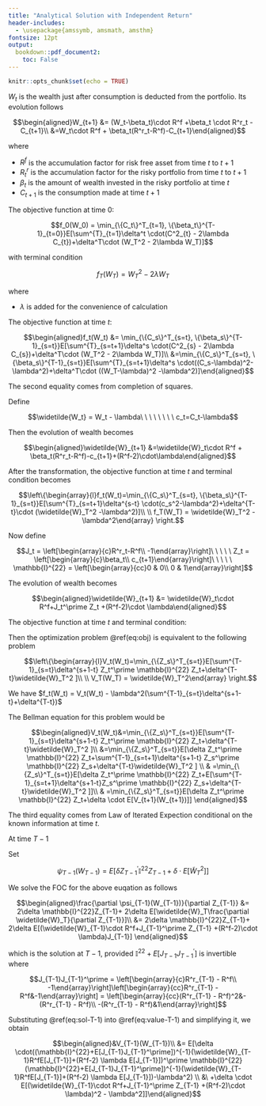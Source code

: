 ```yaml
---
title: "Analytical Solution with Independent Return"
header-includes:
  - \usepackage{amssymb, amsmath, amsthm}
fontsize: 12pt
output: 
  bookdown::pdf_document2:
    toc: False
---
```


```r
knitr::opts_chunk$set(echo = TRUE)
```

$W_t$ is the wealth just after consumption is deducted from the portfolio. Its evolution follows

$$\begin{aligned}W_{t+1} &= (W_t-\beta_t)\cdot R^f +\beta_t \cdot R^r_t - C_{t+1}\\ &=W_t\cdot R^f + \beta_t(R^r_t-R^f)-C_{t+1}\end{aligned}$$

where

* $R^f$ is the accumulation factor for risk free asset from time $t$ to $t+1$
* $R^r_t$ is the accumulation factor for the risky portfolio from time $t$ to $t+1$
* $\beta_t$ is the amount of wealth invested in the risky portfolio at time $t$
* $C_{t+1}$ is the consumption made at time $t+1$

The objective function at time $0$: 

$$f_0(W_0) = \min_{\{C_t\}^T_{t=1}, \{\beta_t\}^{T-1}_{t=0}}E[\sum^{T}_{t=1}\delta^t \cdot(C^2_{t} - 2\lambda C_{t})+\delta^T\cdot (W_T^2 - 2\lambda W_T)]$$

with terminal condition 

$$f_T(W_T) =W_T^2 - 2\lambda W_T$$

where 

* $\lambda$ is added for the convenience of calculation

The objective function at time $t$:

$$\begin{aligned}f_t(W_t) &= \min_{\{C_s\}^T_{s=t}, \{\beta_s\}^{T-1}_{s=t}}E[\sum^{T}_{s=t+1}\delta^s \cdot(C^2_{s} - 2\lambda C_{s})+\delta^T\cdot (W_T^2 - 2\lambda W_T)]\\ &=\min_{\{C_s\}^T_{s=t}, \{\beta_s\}^{T-1}_{s=t}}E[\sum^{T}_{s=t+1}\delta^s \cdot((C_s-\lambda)^2-\lambda^2)+\delta^T\cdot ((W_T-\lambda)^2 -\lambda^2)]\end{aligned}$$

The second equality comes from completion of squares.


<!-- $$\left\{\begin{array}{ccc} Z_t=\left(\begin{array}{c}C_t\\ \beta_t\end{array}\right), & S_t=\left(\begin{array}{c}W_t\\ Y_t\end{array}\right), & J=\left(\begin{array}{c}2\lambda\\ r\end{array}\right) \\ \Roman{1}=\left(\begin{array}{c}C_t\\ \beta_t\end{array}\right), & S_t=\left(\begin{array}{c}W_t\\ Y_t\end{array}\right), & J=\left(\begin{array}{c}2\lambda\\ r\end{array}\right)\end{array}\right.$$ -->

Define

$$\widetilde{W_t} = W_t - \lambda\ \ \ \ \ \ \ \ c_t=C_t-\lambda$$



Then the evolution of wealth becomes

$$\begin{aligned}\widetilde{W}_{t+1} &=\widetilde{W}_t\cdot R^f + \beta_t(R^r_t-R^f)-c_{t+1}+(R^f-2)\cdot\lambda\end{aligned}$$

After the transformation, the objective function at time $t$ and terminal condition becomes 

$$\left\{\begin{array}{l}f_t(W_t)=\min_{\{C_s\}^T_{s=t}, \{\beta_s\}^{T-1}_{s=t}}E[\sum^{T}_{s=t+1}\delta^{s-t} \cdot(c_s^2-\lambda^2)+\delta^{T-t}\cdot (\widetilde{W}_T^2 -\lambda^2)]\\ \\ f_T(W_T) = \widetilde{W}_T^2 - \lambda^2\end{array} \right.$$


Now define

$$J_t = \left[\begin{array}{c}R^r_t-R^f\\ -1\end{array}\right]\ \ \ \ \ Z_t = \left[\begin{array}{c}\beta_t\\ c_{t+1}\end{array}\right]\ \ \ \ \ \mathbb{I}^{22} = \left[\begin{array}{cc}0 & 0\\ 0 & 1\end{array}\right]$$

The evolution of wealth becomes

$$\begin{aligned}\widetilde{W}_{t+1} &= \widetilde{W}_t\cdot R^f+J_t^\prime Z_t +(R^f-2)\cdot \lambda\end{aligned}$$

The objective function at time $t$ and terminal condition:

\begin{equation}
(\#eq:obj)
\left\{\begin{array}{l}f_t(W_t)=\min_{\{Z_s\}^T_{s=t}}E[\sum^{T-1}_{s=t}\delta^{s+1-t} \cdot(Z_t^\prime \mathbb{I}^{22} Z_t-\lambda^2)+\delta^{T-t}\cdot (\widetilde{W}_T^2 -\lambda^2)]\\ \\ f_T(W_T) = \widetilde{W}_T^2 - \lambda^2\end{array} \right.
\end{equation}

Then the optimization problem \@ref(eq:obj) is equivalent to the following problem

$$\left\{\begin{array}{l}V_t(W_t)=\min_{\{Z_s\}^T_{s=t}}E[\sum^{T-1}_{s=t}\delta^{s+1-t} Z_t^\prime \mathbb{I}^{22} Z_t+\delta^{T-t}\widetilde{W}_T^2 ]\\ \\ V_T(W_T) = \widetilde{W}_T^2\end{array} \right.$$

We have $f_t(W_t) = V_t(W_t) - \lambda^2(\sum^{T-1}_{s=t}\delta^{s+1-t}+\delta^{T-t})$

The Bellman equation for this problem would be

$$\begin{aligned}V_t(W_t)&=\min_{\{Z_s\}^T_{s=t}}E[\sum^{T-1}_{s=t}\delta^{s+1-t} Z_t^\prime \mathbb{I}^{22} Z_t+\delta^{T-t}\widetilde{W}_T^2 ]\\ &=\min_{\{Z_s\}^T_{s=t}}E[\delta Z_t^\prime \mathbb{I}^{22} Z_t+\sum^{T-1}_{s=t+1}\delta^{s+1-t} Z_s^\prime \mathbb{I}^{22} Z_s+\delta^{T-t}\widetilde{W}_T^2 ] \\ & =\min_{\{Z_s\}^T_{s=t}}E[\delta Z_t^\prime \mathbb{I}^{22} Z_t+E[\sum^{T-1}_{s=t+1}\delta^{s+1-t}Z_s^\prime \mathbb{I}^{22} Z_s+\delta^{T-t}\widetilde{W}_T^2 ]]\\ & =\min_{\{Z_s\}^T_{s=t}}E[\delta Z_t^\prime \mathbb{I}^{22} Z_t+\delta \cdot E[V_{t+1}(W_{t+1})]] \end{aligned}$$

The third equality comes from Law of Iterated Expection conditional on the known information at time $t$.

At time $T-1$


\begin{align}
V_{T-1}(W_{T-1}) & =\min_{C_{T-1}, \beta_{T-1}}E[\delta Z_{T-1}^\prime \mathbb{I}^{22} Z_{T-1}+\delta \cdot E[V_{T}(W_{T})]]\notag \\ 
&= \min_{C_{T-1}, \beta_{T-1}}E[\delta Z_{T-1}^\prime \mathbb{I}^{22} Z_{T-1}+\delta \cdot E[\widetilde{W}_T^2]](\#eq:value-T-1)
\end{align}


Set 

$$\psi_{T-1}(W_{T-1}) = E[\delta Z_{T-1}^\prime \mathbb{I}^{22} Z_{T-1}+\delta \cdot E[\widetilde{W}_T^2 ]]$$

We solve the FOC for the above euqation as follows

$$\begin{aligned}\frac{\partial \psi_{T-1}(W_{T-1})}{\partial Z_{T-1}} &= 2\delta \mathbb{I}^{22}Z_{T-1}+ 2\delta E[\widetilde{W}_T\frac{\partial \widetilde{W}_T}{\partial Z_{T-1}}]\\ &=  2\delta \mathbb{I}^{22}Z_{T-1}+ 2\delta E[(\widetilde{W}_{T-1}\cdot R^f+J_{T-1}^\prime Z_{T-1} +(R^f-2)\cdot \lambda)J_{T-1}] \end{aligned}$$

\begin{equation}
(\#eq:sol-T-1)
Z_{T-1} = -(\mathbb{I}^{22}+E[J_{T-1}J_{T-1}^\prime])^{-1}(\widetilde{W}_{T-1}R^fE[J_{T-1}]+(R^f-2) \lambda E[J_{T-1}])
\end{equation}

which is the solution at $T-1$, provided $\mathbb{I}^{22}+E[J_{T-1}J_{T-1}^\prime]$ is invertible where

$$J_{T-1}J_{T-1}^\prime = \left[\begin{array}{c}R^r_{T-1} - R^f\\ -1\end{array}\right]\left[\begin{array}{cc}R^r_{T-1} - R^f&-1\end{array}\right] = \left[\begin{array}{cc}(R^r_{T-1} - R^f)^2&-(R^r_{T-1} - R^f)\\ -(R^r_{T-1} - R^f)&1\end{array}\right]$$

Substituting \@ref(eq:sol-T-1) into \@ref(eq:value-T-1) and simplifying it, we obtain

$$\begin{aligned}&V_{T-1}(W_{T-1})\\ &= E[\delta \cdot((\mathbb{I}^{22}+E[J_{T-1}J_{T-1}^\prime])^{-1}(\widetilde{W}_{T-1}R^fE[J_{T-1}]+(R^f-2) \lambda E[J_{T-1}])^\prime \mathbb{I}^{22} (\mathbb{I}^{22}+E[J_{T-1}J_{T-1}^\prime])^{-1}(\widetilde{W}_{T-1}R^fE[J_{T-1}]+(R^f-2) \lambda E[J_{T-1}])-\lambda^2) \\ &\ +\delta \cdot E[(\widetilde{W}_{T-1}\cdot R^f+J_{T-1}^\prime Z_{T-1} +(R^f-2)\cdot \lambda)^2 - \lambda^2]]\end{aligned}$$








